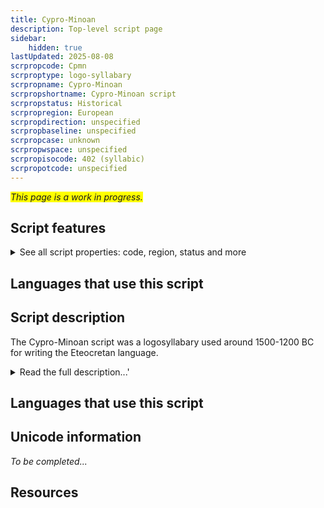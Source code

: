 ```yaml
---
title: Cypro-Minoan
description: Top-level script page
sidebar:
    hidden: true
lastUpdated: 2025-08-08
scrpropcode: Cpmn
scrproptype: logo-syllabary
scrpropname: Cypro-Minoan
scrpropshortname: Cypro-Minoan script
scrpropstatus: Historical
scrpropregion: European
scrpropdirection: unspecified
scrpropbaseline: unspecified
scrpropcase: unknown
scrpropwspace: unspecified
scrpropisocode: 402 (syllabic)
scrpropotcode: unspecified
---
```


<span style='background-color:yellow'>_This page is a work in progress._</span>


## Script features

<details>
<summary> See all script properties: code, region, status and more</summary>
<ScriptInfo />
</details>

## Languages that use this script

<WsList script='Cpmn' wsMax='5' />

## Script description

The Cypro-Minoan script was a logosyllabary used around 1500-1200 BC for writing the Eteocretan language.

<details>
<summary>Read the full description...'</summary>The name of the script reflects the possibilities that it derived from a Minoan script and is ancestral to the [Cypriot](/scrlang/script-cpmn) script.
</details>

## Languages that use this script

<WsList script='Cpmn' wsMax='5' />

## Unicode information

_To be completed..._

## Resources

<ScriptResources detailSummary='seemore' />


